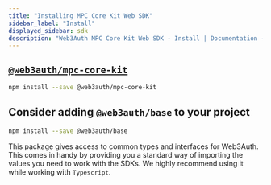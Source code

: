 ```yaml
---
title: "Installing MPC Core Kit Web SDK"
sidebar_label: "Install"
displayed_sidebar: sdk
description: "Web3Auth MPC Core Kit Web SDK - Install | Documentation - Web3Auth"
---
```


## [`@web3auth/mpc-core-kit`](https://npmjs.com/package/@web3auth/mpc-core-kit)

```bash npm2yarn
npm install --save @web3auth/mpc-core-kit
```

## Consider adding `@web3auth/base` to your project

```bash npm2yarn
npm install --save @web3auth/base
```

This package gives access to common types and interfaces for Web3Auth. This comes in handy by providing you a standard way of importing the values you
need to work with the SDKs. We highly recommend using it while working with `Typescript`.
